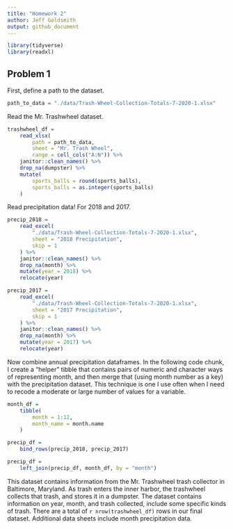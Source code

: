 ```yaml
---
title: "Homework 2"
author: Jeff Goldsmith
output: github_document
---
```


```r
library(tidyverse)
library(readxl)
```

## Problem 1

First, define a path to the dataset. 

```r
path_to_data = "./data/Trash-Wheel-Collection-Totals-7-2020-1.xlsx"
```


Read the Mr. Trashwheel dataset. 

```r
trashwheel_df = 
	read_xlsx(
		path = path_to_data,
		sheet = "Mr. Trash Wheel",
		range = cell_cols("A:N")) %>% 
	janitor::clean_names() %>% 
	drop_na(dumpster) %>% 
	mutate(
		sports_balls = round(sports_balls),
		sports_balls = as.integer(sports_balls)
	)
```

Read precipitation data! For 2018 and 2017. 

```r
precip_2018 = 
	read_excel(
		"./data/Trash-Wheel-Collection-Totals-7-2020-1.xlsx",
		sheet = "2018 Precipitation",
		skip = 1
	) %>% 
	janitor::clean_names() %>% 
	drop_na(month) %>% 
	mutate(year = 2018) %>% 
	relocate(year)

precip_2017 = 
	read_excel(
		"./data/Trash-Wheel-Collection-Totals-7-2020-1.xlsx",
		sheet = "2017 Precipitation",
		skip = 1
	) %>% 
	janitor::clean_names() %>% 
	drop_na(month) %>% 
	mutate(year = 2017) %>% 
	relocate(year)
```

Now combine annual precipitation dataframes. In the following code chunk, I create a "helper" tibble that contains pairs of numeric and character ways of representing month, and then merge that (using month number as a key) with the precipitation dataset. This technique is one I use often when I need to recode a moderate or large number of values for a variable. 

```r
month_df = 
	tibble(
		month = 1:12,
		month_name = month.name
	)

precip_df = 
	bind_rows(precip_2018, precip_2017)

precip_df =
	left_join(precip_df, month_df, by = "month")
```

This dataset contains information from the Mr. Trashwheel trash collector in Baltimore, Maryland. As trash enters the inner harbor, the trashwheel collects that trash, and stores it in a dumpster. The dataset contains information on year, month, and trash collected, include some specific kinds of trash. There are a total of `r nrow(trashwheel_df)` rows in our final dataset. Additional data sheets include month precipitation data. 



